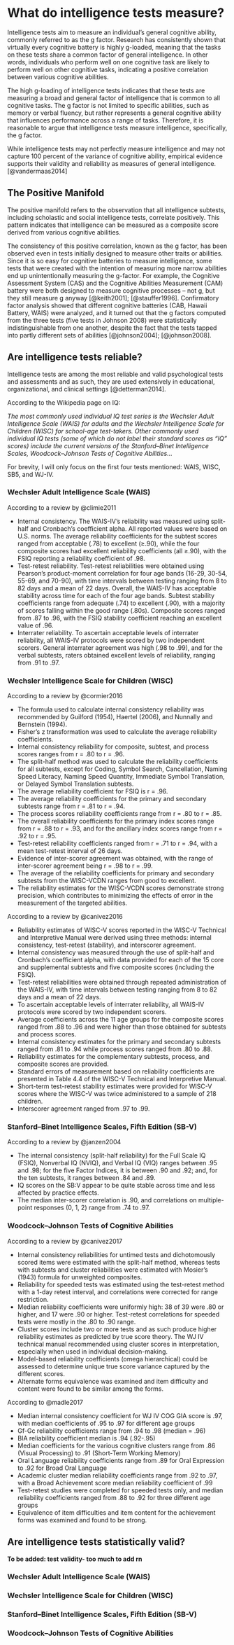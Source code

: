 # What do intelligence tests measure?

Intelligence tests aim to measure an individual's general cognitive ability, commonly referred to as the g factor. Research has consistently shown that virtually every cognitive battery is highly g-loaded, meaning that the tasks on these tests share a common factor of general intelligence. In other words, individuals who perform well on one cognitive task are likely to perform well on other cognitive tasks, indicating a positive correlation between various cognitive abilities. 

The high g-loading of intelligence tests indicates that these tests are measuring a broad and general factor of intelligence that is common to all cognitive tasks. The g factor is not limited to specific abilities, such as memory or verbal fluency, but rather represents a general cognitive ability that influences performance across a range of tasks. Therefore, it is reasonable to argue that intelligence tests measure intelligence, specifically, the g factor.

While intelligence tests may not perfectly measure intelligence and may not capture 100 percent of the variance of cognitive ability, empirical evidence supports their validity and reliability as measures of general intelligence. [@vandermaas2014]

## The Positive Manifold 
The positive manifold refers to the observation that all intelligence subtests, including scholastic and social intelligence tests, correlate positively. This pattern indicates that intelligence can be measured as a composite score derived from various cognitive abilities. 

The consistency of this positive correlation, known as the g factor, has been observed even in tests initially designed to measure other traits or abilities. Since it is so easy for cognitive batteries to measure intelligence, some tests that were created with the intention of measuring more narrow abilities end up unintentionally measuring the g-factor. For example, the Cognitive Assessment System (CAS) and the Cognitive Abilities Measurement (CAM) battery were both designed to measure cognitive processes – not g, but they still measure g anyway [@keith2001]; [@stauffer1996]. Confirmatory factor analysis showed that different cognitive batteries (CAB, Hawaii Battery, WAIS) were analyzed, and it turned out that the g factors computed from the three tests (five tests in Johnson 2008) were statistically indistinguishable from one another, despite the fact that the tests tapped into partly different sets of abilities [@johnson2004]; [@johnson2008]. 

## Are intelligence tests reliable?

Intelligence tests are among the most reliable and valid psychological tests and assessments and as such, they are used extensively in educational, organizational, and clinical settings [@detterman2014]. 

According to the Wikipedia page on IQ:

_The most commonly used individual IQ test series is the Wechsler Adult Intelligence Scale (WAIS) for adults and the Wechsler Intelligence Scale for Children (WISC) for school-age test-takers. Other commonly used individual IQ tests (some of which do not label their standard scores as "IQ" scores) include the current versions of the Stanford–Binet Intelligence Scales, Woodcock–Johnson Tests of Cognitive Abilities..._

For brevity, I will only focus on the first four tests mentioned: WAIS, WISC, SB5, and WJ-IV.

### Wechsler Adult Intelligence Scale (WAIS)

According to a review by @climie2011

- Internal consistency. The WAIS-IV's reliability was measured using split-half and Cronbach's coefficient alpha. All reported values were based on U.S. norms. The average reliability coefficients for the subtest scores ranged from acceptable (.78) to excellent (≥.90), while the four composite scores had excellent reliability coefficients (all ≥.90), with the FSIQ reporting a reliability coefficient of .98.
- Test-retest reliability. Test-retest reliabilities were obtained using Pearson's product-moment correlation for four age bands (16-29, 30-54, 55-69, and 70-90), with time intervals between testing ranging from 8 to 82 days and a mean of 22 days. Overall, the WAIS-IV has acceptable stability across time for each of the four age bands. Subtest stability coefficients range from adequate (.74) to excellent (.90), with a majority of scores falling within the good range (.80s). Composite scores ranged from .87 to .96, with the FSIQ stability coefficient reaching an excellent value of .96.
- Interrater reliability. To ascertain acceptable levels of interrater reliability, all WAIS-IV protocols were scored by two independent scorers. General interrater agreement was high (.98 to .99), and for the verbal subtests, raters obtained excellent levels of reliability, ranging from .91 to .97.


### Wechsler Intelligence Scale for Children (WISC)

According to a review by @cormier2016

- The formula used to calculate internal consistency reliability was recommended by Guilford (1954), Haertel (2006), and Nunnally and Bernstein (1994).
- Fisher's z transformation was used to calculate the average reliability coefficients.
- Internal consistency reliability for composite, subtest, and process scores ranges from r = .80 to r = .96.
- The split-half method was used to calculate the reliability coefficients for all subtests, except for Coding, Symbol Search, Cancellation, Naming Speed Literacy, Naming Speed Quantity, Immediate Symbol Translation, or Delayed Symbol Translation subtests.
- The average reliability coefficient for FSIQ is r = .96.
- The average reliability coefficients for the primary and secondary subtests range from r = .81 to r = .94.
- The process scores reliability coefficients range from r = .80 to r = .85.
- The overall reliability coefficients for the primary index scores range from r = .88 to r = .93, and for the ancillary index scores range from r = .92 to r = .95.
- Test-retest reliability coefficients ranged from r = .71 to r = .94, with a mean test-retest interval of 26 days.
- Evidence of inter-scorer agreement was obtained, with the range of inter-scorer agreement being r = .98 to r = .99.
- The average of the reliability coefficients for primary and secondary subtests from the WISC-VCDN ranges from good to excellent.
- The reliability estimates for the WISC-VCDN scores demonstrate strong precision, which contributes to minimizing the effects of error in the measurement of the targeted abilities.


According to a review by @canivez2016

- Reliability estimates of WISC-V scores reported in the WISC-V Technical and Interpretive Manual were derived using three methods: internal consistency, test-retest (stability), and interscorer agreement. 
- Internal consistency was measured through the use of split-half and Cronbach’s coefficient alpha, with data provided for each of the 15 core and supplemental subtests and five composite scores (including the FSIQ). 
- Test-retest reliabilities were obtained through repeated administration of the WAIS-IV, with time intervals between testing ranging from 8 to 82 days and a mean of 22 days. 
- To ascertain acceptable levels of interrater reliability, all WAIS-IV protocols were scored by two independent scorers. 
- Average coefficients across the 11 age groups for the composite scores ranged from .88 to .96 and were higher than those obtained for subtests and process scores. 
- Internal consistency estimates for the primary and secondary subtests ranged from .81 to .94 while process scores ranged from .80 to .88. 
- Reliability estimates for the complementary subtests, process, and composite scores are provided. 
- Standard errors of measurement based on reliability coefficients are presented in Table 4.4 of the WISC-V Technical and Interpretive Manual. 
- Short-term test-retest stability estimates were provided for WISC-V scores where the WISC-V was twice administered to a sample of 218 children. 
- Interscorer agreement ranged from .97 to .99. 

### Stanford–Binet Intelligence Scales, Fifth Edition (SB-V)

According to a review by @janzen2004

- The internal consistency (split-half reliability) for the Full Scale IQ (FSIQ), Nonverbal IQ (NVIQ), and Verbal IQ (VIQ) ranges between .95 and .98; for the five Factor Indices, it is between .90 and .92; and, for the ten subtests, it ranges between .84 and .89.
- IQ scores on the SB:V appear to be quite stable across time and less affected by practice effects.
- The median inter-scorer correlation is .90, and correlations on multiple-point responses (0, 1, 2) range from .74 to .97.


### Woodcock–Johnson Tests of Cognitive Abilities

According to a review by @canivez2017

- Internal consistency reliabilities for untimed tests and dichotomously scored items were estimated with the split-half method, whereas tests with subtests and cluster reliabilities were estimated with Mosier's (1943) formula for unweighted composites.
- Reliability for speeded tests was estimated using the test-retest method with a 1-day retest interval, and correlations were corrected for range restriction.
- Median reliability coefficients were uniformly high: 38 of 39 were .80 or higher, and 17 were .90 or higher. Test-retest correlations for speeded tests were mostly in the .80 to .90 range.
- Cluster scores include two or more tests and as such produce higher reliability estimates as predicted by true score theory. The WJ IV technical manual recommended using cluster scores in interpretation, especially when used in individual decision-making.
- Model-based reliability coefficients (omega hierarchical) could be assessed to determine unique true score variance captured by the different scores.
- Alternate forms equivalence was examined and item difficulty and content were found to be similar among the forms.

According to @madle2017

- Median internal consistency coefficient for WJ IV COG GIA score is .97, with median coefficients of .95 to .97 for different age groups
- Gf-Gc reliability coefficients range from .94 to .98 (median = .96)
- BIA reliability coefficient median is .94 (.92-.95)
- Median coefficients for the various cognitive clusters range from .86 (Visual Processing) to .91 (Short-Term Working Memory)
- Oral Language reliability coefficients range from .89 for Oral Expression to .92 for Broad Oral Language
- Academic cluster median reliability coefficients range from .92 to .97, with a Broad Achievement score median reliability coefficient of .99
- Test-retest studies were completed for speeded tests only, and median reliability coefficients ranged from .88 to .92 for three different age groups
- Equivalence of item difficulties and item content for the achievement forms was examined and found to be strong.

## Are intelligence tests statistically valid?

__To be added: test validity- too much to add rn__

### Wechsler Adult Intelligence Scale (WAIS)

### Wechsler Intelligence Scale for Children (WISC)

### Stanford–Binet Intelligence Scales, Fifth Edition (SB-V)

### Woodcock–Johnson Tests of Cognitive Abilities

